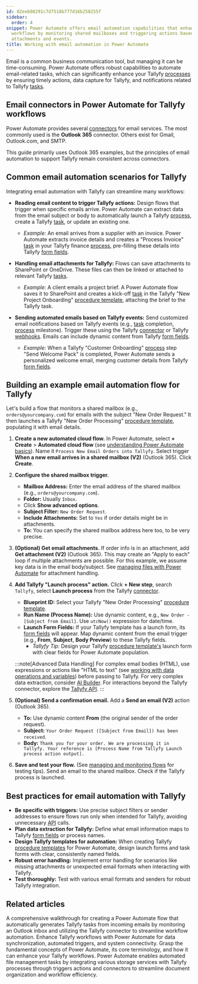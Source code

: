 ```yaml
---
id: 02eeb08291c7d7518b777d16b258255f
sidebar:
  order: 4
snippet: Power Automate offers email automation capabilities that enhance Tallyfy
  workflows by monitoring shared mailboxes and triggering actions based on email content
  attachments and events.
title: Working with email automation in Power Automate
---
```



Email is a common business communication tool, but managing it can be time-consuming. Power Automate offers robust capabilities to automate email-related tasks, which can significantly enhance your Tallyfy [processes](/products/pro/tracking-and-tasks/processes/) by ensuring timely actions, data capture for Tallyfy, and notifications related to Tallyfy [tasks](/products/pro/tracking-and-tasks/tasks/).

## Email connectors in Power Automate for Tallyfy workflows

Power Automate provides several [connectors](/products/pro/integrations/middleware/power-automate/understanding-power-automate-basics/) for email services. The most commonly used is the **Outlook 365** connector. Others exist for Gmail, Outlook.com, and SMTP.

This guide primarily uses Outlook 365 examples, but the principles of email automation to support Tallyfy remain consistent across connectors.

## Common email automation scenarios for Tallyfy

Integrating email automation with Tallyfy can streamline many workflows:

*   **Reading email content to trigger Tallyfy actions:** Design flows that trigger when specific emails arrive. Power Automate can extract data from the email subject or body to automatically launch a Tallyfy [process](/products/pro/tracking-and-tasks/processes/), create a Tallyfy [task](/products/pro/tracking-and-tasks/tasks/), or update an existing one.
    *   *Example:* An email arrives from a supplier with an invoice. Power Automate extracts invoice details and creates a "Process Invoice" [task](/products/pro/tracking-and-tasks/tasks/) in your Tallyfy finance [process](/products/pro/tracking-and-tasks/processes/), pre-filling these details into Tallyfy [form fields](/products/pro/tracking-and-tasks/tasks/what-are-form-fields-in-tallyfy/).

*   **Handling email attachments for Tallyfy:** Flows can save attachments to SharePoint or OneDrive. These files can then be linked or attached to relevant Tallyfy [tasks](/products/pro/tracking-and-tasks/tasks/).
    *   *Example:* A client emails a project brief. A Power Automate flow saves it to SharePoint and creates a kick-off [task](/products/pro/tracking-and-tasks/tasks/) in the Tallyfy "New Project Onboarding" [procedure template](/products/pro/documenting/templates/), attaching the brief to the Tallyfy task.

*   **Sending automated emails based on Tallyfy events:** Send customized email notifications based on Tallyfy events (e.g., [task](/products/pro/tracking-and-tasks/tasks/) completion, [process](/products/pro/tracking-and-tasks/processes/) milestone). Trigger these using the Tallyfy [connector](/products/pro/integrations/middleware/power-automate/how-can-i-integrate-tallyfy-with-microsoft-power-automate/) or Tallyfy [webhooks](/products/pro/integrations/webhooks/). Emails can include dynamic content from Tallyfy [form fields](/products/pro/tracking-and-tasks/tasks/what-are-form-fields-in-tallyfy/).
    *   *Example:* When a Tallyfy "Customer Onboarding" [process](/products/pro/tracking-and-tasks/processes/) step "Send Welcome Pack" is completed, Power Automate sends a personalized welcome email, merging customer details from Tallyfy [form fields](/products/pro/tracking-and-tasks/tasks/what-are-form-fields-in-tallyfy/).

## Building an example email automation flow for Tallyfy

Let's build a flow that monitors a shared mailbox (e.g., `orders@yourcompany.com`) for emails with the subject "New Order Request." It then launches a Tallyfy "New Order Processing" [procedure template](/products/pro/documenting/templates/), populating it with email details.

<Steps>

1.  **Create a new automated cloud flow.**
    In Power Automate, select **+ Create** > **Automated cloud flow** (see [understanding Power Automate basics](/products/pro/integrations/middleware/power-automate/understanding-power-automate-basics/)).
    Name it `Process New Email Orders into Tallyfy`.
    Select trigger **When a new email arrives in a shared mailbox (V2)** (Outlook 365). Click **Create**.

2.  **Configure the shared mailbox trigger.**
    *   **Mailbox Address:** Enter the email address of the shared mailbox (e.g., `orders@yourcompany.com`).
    *   **Folder:** Usually `Inbox`.
    *   Click **Show advanced options**.
    *   **Subject Filter:** `New Order Request`.
    *   **Include Attachments:** Set to `Yes` if order details might be in attachments.
    *   **To:** You can specify the shared mailbox address here too, to be very precise.



3.  **(Optional) Get email attachments.**
    If order info is in an attachment, add **Get attachment (V2)** (Outlook 365). This may create an "Apply to each" loop if multiple attachments are possible. For this example, we assume key data is in the email body/subject. See [managing files with Power Automate](/products/pro/integrations/middleware/power-automate/managing-files-with-power-automate/) for attachment handling.

4.  **Add Tallyfy "Launch process" action.**
    Click **+ New step**, search `Tallyfy`, select **Launch process** from the Tallyfy [connector](/products/pro/integrations/middleware/power-automate/how-can-i-integrate-tallyfy-with-microsoft-power-automate/).
    *   **Blueprint ID:** Select your Tallyfy "New Order Processing" [procedure template](/products/pro/documenting/templates/).
    *   **Run Name (Process Name):** Use dynamic content, e.g., `New Order - [Subject from Email]`. Use `utcNow()` expression for date/time.
    *   **Launch Form Fields:** If your Tallyfy template has a launch form, its [form fields](/products/pro/tracking-and-tasks/tasks/what-are-form-fields-in-tallyfy/) will appear. Map dynamic content from the email trigger (e.g., **From**, **Subject**, **Body Preview**) to these Tallyfy fields.
        *   *Tallyfy Tip:* Design your Tallyfy [procedure template's](/products/pro/documenting/templates/) launch form with clear fields for Power Automate population.



    :::note[Advanced Data Handling]
    For complex email bodies (HTML), use expressions or actions like "HTML to text" (see [working with data operations and variables](/products/pro/integrations/middleware/power-automate/working-with-data-operations-and-variables/)) before passing to Tallyfy. For very complex data extraction, consider [AI Builder](/products/pro/integrations/middleware/power-automate/leveraging-ai-builder-in-power-automate/). For interactions beyond the Tallyfy connector, explore the [Tallyfy API](/products/pro/integrations/open-api/).
    :::

5.  **(Optional) Send a confirmation email.**
    Add a **Send an email (V2)** action (Outlook 365).
    *   **To:** Use dynamic content **From** (the original sender of the order request).
    *   **Subject:** `Your Order Request ([Subject from Email]) has been received`.
    *   **Body:** `Thank you for your order. We are processing it in Tallyfy. Your reference is [Process Name from Tallyfy Launch process action output].`

6.  **Save and test your flow.** (See [managing and monitoring flows](/products/pro/integrations/middleware/power-automate/managing-and-monitoring-power-automate-flows/) for testing tips).
    Send an email to the shared mailbox. Check if the Tallyfy process is launched.

</Steps>

## Best practices for email automation with Tallyfy

*   **Be specific with triggers:** Use precise subject filters or sender addresses to ensure flows run only when intended for Tallyfy, avoiding unnecessary [API](/products/pro/integrations/open-api/) calls.
*   **Plan data extraction for Tallyfy:** Define what email information maps to Tallyfy [form fields](/products/pro/tracking-and-tasks/tasks/what-are-form-fields-in-tallyfy/) or process names.
*   **Design Tallyfy templates for automation:** When creating Tallyfy [procedure templates](/products/pro/documenting/templates/) for Power Automate, design launch forms and task forms with clear, consistently named fields.
*   **Robust error handling:** Implement error handling for scenarios like missing attachments or unexpected email formats when interacting with Tallyfy.
*   **Test thoroughly:** Test with various email formats and senders for robust Tallyfy integration.


## Related articles
<CardGrid>
<LinkTitleCard header="<b>Power Automate > Creating your first flow in Power Automate</b>" href="/products/pro/integrations/middleware/power-automate/creating-your-first-flow-in-power-automate/" > A comprehensive walkthrough for creating a Power Automate flow that automatically generates Tallyfy tasks from incoming emails by monitoring an Outlook inbox and utilizing the Tallyfy connector to streamline workflow automation. </LinkTitleCard>
<LinkTitleCard header="<b>Middleware > Power Automate</b>" href="/products/pro/integrations/middleware/power-automate/" > Enhance Tallyfy workflows with Power Automate for data synchronization, automated triggers, and system connectivity. </LinkTitleCard>
<LinkTitleCard header="<b>Power Automate > Understanding Power Automate basics</b>" href="/products/pro/integrations/middleware/power-automate/understanding-power-automate-basics/" > Grasp the fundamental concepts of Power Automate, its core terminology, and how it can enhance your Tallyfy workflows. </LinkTitleCard>
<LinkTitleCard header="<b>Power Automate > Managing files with Power Automate</b>" href="/products/pro/integrations/middleware/power-automate/managing-files-with-power-automate/" > Power Automate enables automated file management tasks by integrating various storage services with Tallyfy processes through triggers actions and connectors to streamline document organization and workflow efficiency. </LinkTitleCard>
</CardGrid>